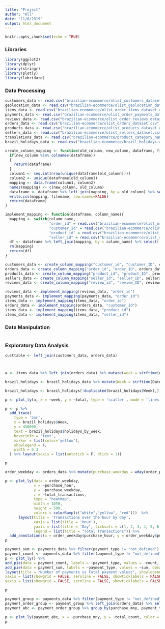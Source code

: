 ```yaml
---
title: "Project"
author: "All"
date: "11/6/2019"
output: html_document
---
```


```r
knitr::opts_chunk$set(echo = TRUE)
```

### Libraries

```r
library(ggplot2)
library(dplyr)
library(stringr)
library(plotly)
library(lubridate)
```

### Data Processing

```r
customers_data <- read.csv("brazilian-ecommerce/olist_customers_dataset.csv", stringsAsFactors = FALSE)
geolocation_data <- read.csv("brazilian-ecommerce/olist_geolocation_dataset.csv")
items_data <- read.csv("brazilian-ecommerce/olist_order_items_dataset.csv")
payments_data <- read.csv("brazilian-ecommerce/olist_order_payments_dataset.csv")
reviews_data <- read.csv("brazilian-ecommerce/olist_order_reviews_dataset.csv")
orders_data <- read.csv("brazilian-ecommerce/olist_orders_dataset.csv")
products_data <- read.csv("brazilian-ecommerce/olist_products_dataset.csv")
sellers_data <- read.csv("brazilian-ecommerce/olist_sellers_dataset.csv")
translations_data <- read.csv("brazilian-ecommerce/product_category_name_translation.csv")
brazil_holidays_data <- read.csv("brazilian-ecommerce/brazil_holidays.csv")
```

```r
create_column_mapping <- function(old_column, new_column, dataframe, filename) {
  if(new_column %in% colnames(dataframe))
  {
    return(dataframe)
  }
  column1 <- seq.int(nrow(unique(dataframe[old_column])))
  column2 <- unique(dataframe[old_column])
  mapping <- data.frame(column1, column2)
  names(mapping) <- c(new_column, old_column)
  dataframe <- dataframe %>% left_join(mapping, by = old_column) %>% select(-old_column)
  write.csv(mapping, filename, row.names=FALSE)  
  return(dataframe)
}

implement_mapping <- function(dataframe, column_name){
  mapping <- switch(column_name, 
                    "order_id" = read.csv("brazilian-ecommerce/olist_orders_translation_dataset.csv"),
                    "customer_id" = read.csv("brazilian-ecommerce/olist_customers_translation_dataset.csv"),
                    "product_id" = read.csv("brazilian-ecommerce/olist_products_translation_dataset.csv"),
                    "seller_id" = read.csv("brazilian-ecommerce/olist_sellers_translation_dataset.csv")) 
  df <- dataframe %>% left_join(mapping, by = column_name) %>% select(-column_name)
  rm(mapping)
  return(df)
}

customers_data <- create_column_mapping("customer_id", "customer_ID", customers_data, "brazilian-ecommerce/olist_customers_translation_dataset.csv")
orders_data <- create_column_mapping("order_id", "order_ID", orders_data, "brazilian-ecommerce/olist_orders_translation_dataset.csv")
products_data <- create_column_mapping("product_id", "product_ID", products_data, "brazilian-ecommerce/olist_products_translation_dataset.csv")
sellers_data <- create_column_mapping("seller_id", "seller_ID", sellers_data, "brazilian-ecommerce/olist_sellers_translation_dataset.csv")
reviews_data <- create_column_mapping("review_id", "review_ID", reviews_data, "brazilian-ecommerce/olist_reviews_translation_dataset.csv")

reviews_data <- implement_mapping(reviews_data, "order_id")
payments_data <- implement_mapping(payments_data, "order_id")
items_data <- implement_mapping(items_data, "order_id")
orders_data <- implement_mapping(orders_data, "customer_id")
items_data <- implement_mapping(items_data, "product_id")
items_data <- implement_mapping(items_data, "seller_id")
```

### Data Manipulation

```r

```

### Exploratory Data Analysis
```r
custtable <- left_join(customers_data, orders_data)


```

```r

```


```r

```

```r
a <- items_data %>% left_join(orders_data) %>% mutate(week = strftime(order_purchase_timestamp, format = "%V")) %>% group_by(week) %>% summarise(total = sum(price)) %>% arrange(week)

brazil_holidays <- brazil_holidays_data %>% mutate(Week = strftime(Date, format = "%V")) %>% group_by(Week) %>% mutate(holidays_by_week = paste0(Holiday, collapse = ",")) %>% select(Week, holidays_by_week)

brazil_holidays <- brazil_holidays[!duplicated(brazil_holidays$Week),]

p <- plot_ly(a, x = ~week, y = ~total, type = 'scatter', mode = 'lines')

p <- p %>%
  add_trace(
    type = 'bar',
    x = brazil_holidays$Week, 
    y = 450000,
    text = brazil_holidays$holidays_by_week,
    hoverinfo = 'text',
    marker = list(color='yellow'),
    showlegend = F,
    width = 0.3
  ) %>% layout(xaxis = list(autotick = F, dtick = 1)) 

p
```

```r
order_weekday <- orders_data %>% mutate(purchase_weekday = wday(order_purchase_timestamp), purchase_hour = format(strptime(order_purchase_timestamp, "%Y-%m-%d %H:%M:%S"),'%H')) %>%  group_by(purchase_weekday, purchase_hour) %>% summarise(total_transactions = n())

p <- plot_ly(data = order_weekday, 
             x = ~purchase_hour,
             y = ~purchase_weekday,
             z = ~total_transactions,
             type = "heatmap",
             width = 1050,
             height = 500,
             colors = colorRamp(c("white","yellow", "red")))  %>%
      layout(title = 'Transactions over the hour by day',
             xaxis = list(title = 'Hour'),
             yaxis = list(title = 'Day', tickvals = c(1, 2, 3, 4, 5, 6, 7), ticktext = c("Sunday", "Monday", "Tuesday", "Wednesday", "Thursday", "Friday", "Saturday")),
             legend = list(title = "Total Transactions")) %>% 
  add_annotations(x = order_weekday$purchase_hour, y = order_weekday$purchase_weekday, text = order_weekday$total_transactions, xref = 'x', yref = 'y', showarrow = FALSE, font=list(color='black'))
p
```


```r
payment_sum <- payments_data %>% filter(payment_type != "not_defined") %>% group_by(payment_type) %>% summarise(sum = sum(payment_value))
payment_count <- payments_data %>% filter(payment_type != "not_defined") %>% group_by(payment_type) %>% summarise(count = n())
p <- plot_ly() %>%
add_pie(data = payment_count, labels = ~payment_type, values = ~count, domain = list(x = c(0, 0.4), y = c(0.4, 1))) %>%
add_pie(data = payment_sum, labels = ~payment_type, values = ~sum, domain = list(x = c(0.6, 1), y = c(0.4, 1))) %>%
layout(title = "Number of payments vs Total payment values", showlegend = F,
xaxis = list(showgrid = FALSE, zeroline = FALSE, showticklabels = FALSE),
yaxis = list(showgrid = FALSE, zeroline = FALSE, showticklabels = FALSE))

p
```

```r
payment_group <- payments_data %>% filter(payment_type != "not_defined") %>% group_by(order_ID, payment_type) %>% summarise(count = n())
payment_order_group <- payment_group %>% left_join(orders_data) %>% select(order_ID, payment_type, count, order_purchase_timestamp) %>% mutate(purchase_mny = format(strptime(order_purchase_timestamp, "%Y-%m-%d %H:%M:%S"),'%Y-%m'))
payment_abc <- payment_order_group %>% group_by(purchase_mny, payment_type) %>% summarise(total_count = n())%>% ungroup()

p <- plot_ly(payment_abc, x = ~purchase_mny, y = ~total_count, color = ~payment_type, type = 'scatter', mode = 'lines+markers')
p
```